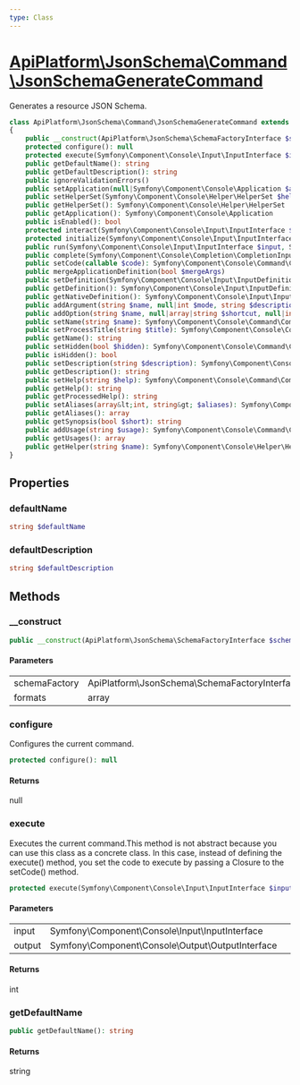 ```yaml
---
type: Class
---
```


# [ApiPlatform\JsonSchema\Command\JsonSchemaGenerateCommand](/docs/reference/JsonSchema/Command/JsonSchemaGenerateCommand)

Generates a resource JSON Schema.


```php
class ApiPlatform\JsonSchema\Command\JsonSchemaGenerateCommand extends Symfony\Component\Console\Command\Command
{
    public __construct(ApiPlatform\JsonSchema\SchemaFactoryInterface $schemaFactory, array $formats)
    protected configure(): null
    protected execute(Symfony\Component\Console\Input\InputInterface $input, Symfony\Component\Console\Output\OutputInterface $output): int
    public getDefaultName(): string
    public getDefaultDescription(): string
    public ignoreValidationErrors()
    public setApplication(null|Symfony\Component\Console\Application $application)
    public setHelperSet(Symfony\Component\Console\Helper\HelperSet $helperSet)
    public getHelperSet(): Symfony\Component\Console\Helper\HelperSet
    public getApplication(): Symfony\Component\Console\Application
    public isEnabled(): bool
    protected interact(Symfony\Component\Console\Input\InputInterface $input, Symfony\Component\Console\Output\OutputInterface $output)
    protected initialize(Symfony\Component\Console\Input\InputInterface $input, Symfony\Component\Console\Output\OutputInterface $output)
    public run(Symfony\Component\Console\Input\InputInterface $input, Symfony\Component\Console\Output\OutputInterface $output): int
    public complete(Symfony\Component\Console\Completion\CompletionInput $input, Symfony\Component\Console\Completion\CompletionSuggestions $suggestions): null
    public setCode(callable $code): Symfony\Component\Console\Command\Command
    public mergeApplicationDefinition(bool $mergeArgs)
    public setDefinition(Symfony\Component\Console\Input\InputDefinition|array $definition): Symfony\Component\Console\Command\Command
    public getDefinition(): Symfony\Component\Console\Input\InputDefinition
    public getNativeDefinition(): Symfony\Component\Console\Input\InputDefinition
    public addArgument(string $name, null|int $mode, string $description, $default): Symfony\Component\Console\Command\Command
    public addOption(string $name, null|array|string $shortcut, null|int $mode, string $description, $default): Symfony\Component\Console\Command\Command
    public setName(string $name): Symfony\Component\Console\Command\Command
    public setProcessTitle(string $title): Symfony\Component\Console\Command\Command
    public getName(): string
    public setHidden(bool $hidden): Symfony\Component\Console\Command\Command
    public isHidden(): bool
    public setDescription(string $description): Symfony\Component\Console\Command\Command
    public getDescription(): string
    public setHelp(string $help): Symfony\Component\Console\Command\Command
    public getHelp(): string
    public getProcessedHelp(): string
    public setAliases(array&lt;int, string&gt; $aliases): Symfony\Component\Console\Command\Command
    public getAliases(): array
    public getSynopsis(bool $short): string
    public addUsage(string $usage): Symfony\Component\Console\Command\Command
    public getUsages(): array
    public getHelper(string $name): Symfony\Component\Console\Helper\HelperInterface
}
```
## Properties
### defaultName

```php
string $defaultName
```




### defaultDescription

```php
string $defaultDescription
```




## Methods

### __construct



```php
public __construct(ApiPlatform\JsonSchema\SchemaFactoryInterface $schemaFactory, array $formats)
```

#### Parameters

<table><tbody>
<tr><td>schemaFactory</td><td>ApiPlatform\JsonSchema\SchemaFactoryInterface</td><td></td></tr><tr><td>formats</td><td>array</td><td></td></tr>
</tbody>
</table>

### configure

Configures the current command.

```php
protected configure(): null
```

#### Returns

null

### execute

Executes the current command.This method is not abstract because you can use this class
as a concrete class. In this case, instead of defining the
execute() method, you set the code to execute by passing
a Closure to the setCode() method.

```php
protected execute(Symfony\Component\Console\Input\InputInterface $input, Symfony\Component\Console\Output\OutputInterface $output): int
```

#### Parameters

<table><tbody>
<tr><td>input</td><td>Symfony\Component\Console\Input\InputInterface</td><td></td></tr><tr><td>output</td><td>Symfony\Component\Console\Output\OutputInterface</td><td></td></tr>
</tbody>
</table>

#### Returns

int

### getDefaultName



```php
public getDefaultName(): string
```

#### Returns

string
